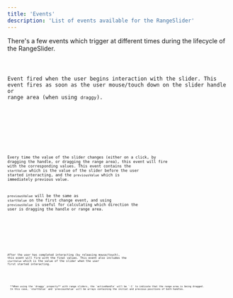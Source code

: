 ```yaml
---
title: 'Events'
description: 'List of events available for the RangeSlider'
---
```





There's a few events which trigger at different times during the lifecycle of the RangeSlider.

<Event propName="start" propType="Function">

  <Code slot="example" code="<RangeSlider on:start={(e) => { console.log(e.detail) }} />" lang="svelte" />
  
  Event fired when the user begins interaction with the slider. This event fires as soon
  as the user mouse/touch down on the slider handle or range area (when using `draggy`).

  <Code slot="detail" code="// e.detail
    activeHandle: Integer; // -1 when dragging range area
    value: Float; 
    values: Array;" lang="typescript" />

</Event>

<Event propName="change" propType="Function">

  <Code slot="example" code="<RangeSlider on:change={(e) => { console.log(e.detail) }} />" lang="svelte" />
  
  Every time the value of the slider changes (either on a click, by dragging the handle, or dragging the range area),
  this event will fire with the corresponding values. This event contains the `startValue`
  which is the value of the slider before the user started interacting, and the `previousValue`
  which is immediately previous value.  
  
  `previousValue` will be the same as `startValue` on the
  first change event, and using `previousValue` is useful for calculating which direction the
  user is dragging the handle or range area.

  <Code slot="detail" code="// e.detail
    activeHandle: Integer; // -1 when dragging range area
    startValue: Float | Array; // Array when dragging range area
    previousValue: Float | Array; // Array when dragging range area
    value: Float; 
    values: Array;" lang="typescript" />

</Event>

<Event propName="stop" propType="Function">

  <Code slot="example" code="<RangeSlider on:stop={(e) => { console.log(e.detail) }} />" lang="svelte" />
  
  After the user has completed interacting (by releasing mouse/touch), this event will fire
  with the final values. This event also includes the `startValue` which is the value of the
  slider when the user first started interacting.

  <Code slot="detail" code="// e.detail
    activeHandle: Integer; // -1 when dragging range area
    startValue: Float | Array; // Array when dragging range area
    value: Float; 
    values: Array;" lang="typescript" />

</Event>

<Note>
  **When using the `draggy` property** with range sliders, the `activeHandle` will be `-1` to indicate that the range area is being dragged.
  In this case, `startValue` and `previousValue` will be arrays containing the initial and previous positions of both handles.
</Note>

